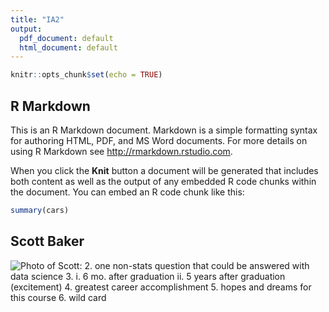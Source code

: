 ```yaml
---
title: "IA2"
output:
  pdf_document: default
  html_document: default
---
```


```r
knitr::opts_chunk$set(echo = TRUE)
```

## R Markdown

This is an R Markdown document. Markdown is a simple formatting syntax for authoring HTML, PDF, and MS Word documents. For more details on using R Markdown see <http://rmarkdown.rstudio.com>.

When you click the **Knit** button a document will be generated that includes both content as well as the output of any embedded R code chunks within the document. You can embed an R code chunk like this:

```r
summary(cars)
```

## Scott Baker

![Photo of Scott:](//home/scott/CU-APPM2720/m0/ScottBaker.jpg)
2. one non-stats question that could be answered with data science
3. i. 6 mo. after graduation
   ii. 5 years after graduation
   (excitement)
4. greatest career accomplishment
5. hopes and dreams for this course
6. wild card
